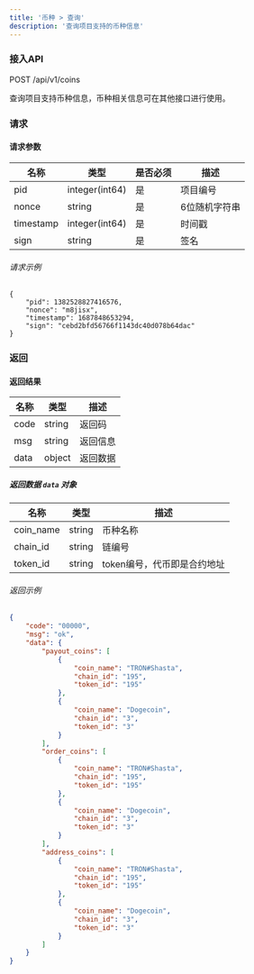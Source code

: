 ```yaml
---
title: '币种 > 查询'
description: '查询项目支持的币种信息'
---
```


### 接入API

POST /api/v1/coins

查询项目支持币种信息，币种相关信息可在其他接口进行使用。

### 请求

#### 请求参数

| 名称      | 类型             | 是否必须 | 描述             |
| --------- | -------------- | -------- | ----------------------- |
| pid       | integer(int64) | 是      | 项目编号              |
| nonce     | string         | 是      | 6位随机字符串   |
| timestamp | integer(int64) | 是      | 时间戳               |
| sign      | string         | 是      | 签名               |


###### 请求示例

```
{
    "pid": 1382528827416576,
    "nonce": "m8jisx",
    "timestamp": 1687848653294,
    "sign": "cebd2bfd56766f1143dc40d078b64dac"
}
```

### 返回

#### 返回结果

| 名称      | 类型   | 描述                |
| --------- | ------ | -------------------------- |
| code      | string | 返回码              |
| msg       | string | 返回信息           |
| data      | object | 返回数据       |

##### 返回数据 `data` 对象

| 名称      | 类型   | 描述                       |
| --------- | ------ | --------------------------------- |
| coin_name | string | 币种名称                        |
| chain_id  | string | 链编号                      |
| token_id  | string | token编号，代币即是合约地址 |

###### 返回示例

```json
{
    "code": "00000",
    "msg": "ok",
    "data": {
        "payout_coins": [
            {
                "coin_name": "TRON#Shasta",
                "chain_id": "195",
                "token_id": "195"
            },
            {
                "coin_name": "Dogecoin",
                "chain_id": "3",
                "token_id": "3"
            }
        ],
        "order_coins": [
            {
                "coin_name": "TRON#Shasta",
                "chain_id": "195",
                "token_id": "195"
            },
            {
                "coin_name": "Dogecoin",
                "chain_id": "3",
                "token_id": "3"
            }
        ],
        "address_coins": [
            {
                "coin_name": "TRON#Shasta",
                "chain_id": "195",
                "token_id": "195"
            },
            {
                "coin_name": "Dogecoin",
                "chain_id": "3",
                "token_id": "3"
            }
        ]
    }
}
```
